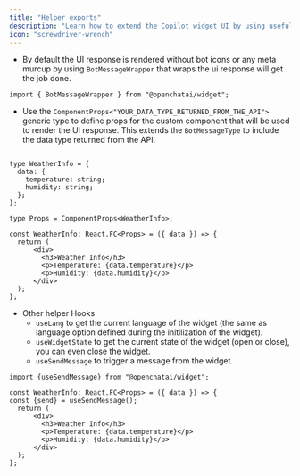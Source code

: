 ```yaml
---
title: "Helper exports"
description: "Learn how to extend the Copilot widget UI by using useful utilities exported from `@openchatai/widget`."
icon: "screwdriver-wrench"
---
```


- By default the UI response is rendered without bot icons or any meta murcup 
by using `BotMessageWrapper` that wraps the ui response will get the job done. 

``` tsx
import { BotMessageWrapper } from "@openchatai/widget";
```
- Use the `ComponentProps<"YOUR_DATA_TYPE_RETURNED_FROM_THE_API">` generic type to define props for the custom component that will be used to render the UI response. This extends the `BotMessageType` to include the data type returned from the API.

``` tsx

type WeatherInfo = {
  data: {
    temperature: string;
    humidity: string;
  };
};

type Props = ComponentProps<WeatherInfo>;

const WeatherInfo: React.FC<Props> = ({ data }) => {
  return (
      <div>
        <h3>Weather Info</h3>
        <p>Temperature: {data.temperature}</p>
        <p>Humidity: {data.humidity}</p>
      </div>
  );
};
```

- Other helper Hooks 
    - `useLang` to get the current language of the widget (the same as language option defined during the initilization of the widget).
    - `useWidgetState` to get the current state of the widget (open or close), you can even close the widget.
    - `useSendMessage` to trigger a message from the widget. 
```tsx
import {useSendMessage} from "@openchatai/widget";
```
``` tsx
const WeatherInfo: React.FC<Props> = ({ data }) => {
const {send} = useSendMessage();
  return (
      <div>
        <h3>Weather Info</h3>
        <p>Temperature: {data.temperature}</p>
        <p>Humidity: {data.humidity}</p>
      </div>
  );
};
```
